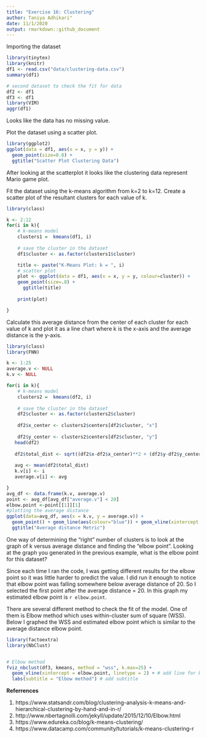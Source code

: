 ```yaml
---
title: "Exercise 16: Clustering"
author: Taniya Adhikari"
date: 11/1/2020
output: rmarkdown::github_document
---
```


Importing the dataset     
     
     
    
```r
library(tinytex)
library(knitr)
df1 <- read.csv("data/clustering-data.csv")
summary(df1)

# second dataset to check the fit for data
df2 <- df1
df3 <- df1
library(VIM)
aggr(df1)

```
         
         
Looks like the data has no missing value.  
  
Plot the dataset using a scatter plot.   


```r
library(ggplot2)
ggplot(data = df1, aes(x = x, y = y)) + 
  geom_point(size=0.8) + 
  ggtitle("Scatter Plot Clustering Data")

```
     
After looking at the scatterplot it looks like the clustering data represent Mario game plot.  
   
   
Fit the dataset using the k-means algorithm from k=2 to k=12. Create a scatter plot of the resultant clusters for each value of k.    


```r

library(class)

k <- 2:12
for(i in k){
    # k-means model
    clusters1 =  kmeans(df1, i)
    
    # save the cluster in the dataset
    df1$cluster <- as.factor(clusters1$cluster)

    title <- paste("K-Means Plot: k = ", i)
    # scatter plot
    plot <- ggplot(data = df1, aes(x = x, y = y, colour=cluster)) + 
    geom_point(size=.8) + 
      ggtitle(title)
    
    print(plot)

}


```
     
     
      
Calculate this average distance from the center of each cluster for each value of k and plot it as a line chart where k is the x-axis and the average distance is the y-axis.   
     
```r

library(class)
library(FNN)

k <- 1:25
average.v <- NULL
k.v <- NULL

for(i in k){
    # k-means model
    clusters2 =  kmeans(df2, i)
    
    # save the cluster in the dataset
    df2$cluster <- as.factor(clusters2$cluster)
    
    df2$x_center <- clusters2$centers[df2$cluster, "x"]
    
    df2$y_center <- clusters2$centers[df2$cluster, "y"]
   head(df2)
   
   df2$total_dist <- sqrt((df2$x-df2$x_center)**2 + (df2$y-df2$y_center)**2)
   
   avg <- mean(df2$total_dist)
   k.v[i] <- i
   average.v[i] <- avg

}
avg_df <- data.frame(k.v, average.v)
point <- avg_df[avg_df["average.v"] < 20]
elbow.point <-point[[1]][1]
#plotting the average distance
ggplot(data=avg_df, aes(x = k.v, y = average.v)) + 
  geom_point() + geom_line(aes(colour="blue")) + geom_vline(xintercept = elbow.point, linetype =2) + xlab(" K Values") + ylab("Average Distance") + 
  ggtitle("Average distance Metric")

```
    
    
One way of determining the “right” number of clusters is to look at the graph of k versus average distance and finding the “elbow point”. Looking at the graph you generated in the previous example, what is the elbow point for this dataset?
   
Since each time I ran the code, I was getting different results for the elbow point so it was little harder to predict the value. I did run it enough to notice that elbow point was falling somewhere below average distance of 20. So I selected the first point after the average distance = 20. In this graph my estimated elbow point is `r elbow.point`.   
   
There are several different method to check the fit of the model. One of them is Elbow method which uses within-cluster sum of square (WSS). Below I graphed the WSS and estimated elbow point which is similar to the average distance elbow point.  
  
```r
library(factoextra)
library(NbClust)


# Elbow method
fviz_nbclust(df3, kmeans, method = "wss", k.max=25) +
  geom_vline(xintercept = elbow.point, linetype = 2) + # add line for better visualisation
  labs(subtitle = "Elbow method") # add subtitle
```

    


**Referrences**  
  
1. https://www.statsandr.com/blog/clustering-analysis-k-means-and-hierarchical-clustering-by-hand-and-in-r/
2. http://www.nbertagnolli.com/jekyll/update/2015/12/10/Elbow.html
3. https://www.edureka.co/blog/k-means-clustering/
4. https://www.datacamp.com/community/tutorials/k-means-clustering-r



